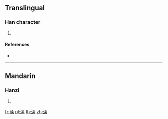 {{character info/new}}
==Translingual==

===Han character===
{{Han char|rn=85|rad=水|as=09|sn=12|four=|canj=ENHD}}

# {{defn|Han|sort=水09}}

====References====
* {{Han ref|kx=0633.380|dkj=17755|hdz=31691.080|uh=6E18|ud=28184}}

----

==Mandarin==

===Hanzi===
{{cmn-hanzi|pin=[[huì]] ([[hui4]]), [[róu]] ([[rou2]])|wg=hui<sup>4</sup>, jou<sup>2</sup>}}

# {{defn|lang=cmn|sort=水09}}

[[fr:渘]]
[[pl:渘]]
[[th:渘]]
[[zh:渘]]